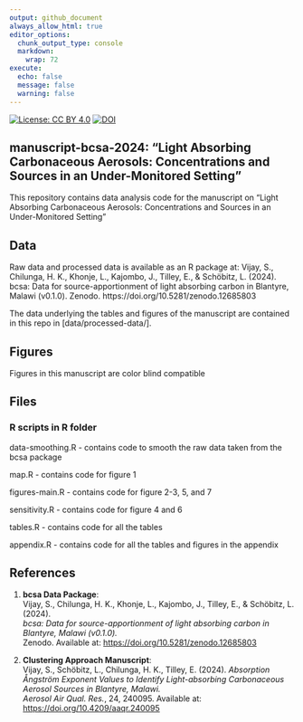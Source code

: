 ```yaml
---
output: github_document
always_allow_html: true
editor_options: 
  chunk_output_type: console
  markdown: 
    wrap: 72
execute:
  echo: false
  message: false
  warning: false
---
```


<!-- README.md is generated from README.Rmd. Please edit that file -->

<!-- badges: start -->
[![License: CC BY 4.0](https://img.shields.io/badge/License-CC_BY_4.0-lightgrey.svg)](https://creativecommons.org/licenses/by/4.0/)
[![DOI](https://zenodo.org/badge/DOI/10.5281/zenodo.14278615.svg)](https://doi.org/10.5281/zenodo.14278615)
<!-- badges: end -->

## manuscript-bcsa-2024: "Light Absorbing Carbonaceous Aerosols: Concentrations and Sources in an Under-Monitored Setting"

This repository contains data analysis code for the manuscript on 
"Light Absorbing Carbonaceous Aerosols: Concentrations and Sources in an Under-Monitored Setting"

## Data

Raw data and processed data is available as an R package
at: 
Vijay, S., Chilunga, H. K., Khonje, L., Kajombo, J., Tilley, E., & Schöbitz, L. (2024). bcsa: Data for source-apportionment of light absorbing carbon in Blantyre, Malawi (v0.1.0). Zenodo. https://doi.org/10.5281/zenodo.12685803

The data underlying the tables and figures of the manuscript are
contained in this repo in [data/processed-data/].

## Figures

Figures in this manuscript are color blind compatible

## Files

### R scripts in R folder

data-smoothing.R - contains code to smooth the raw data
taken from the bcsa package

map.R - contains code for figure 1

figures-main.R - contains code for figure 2-3, 5, and 7

sensitivity.R - contains code for figure 4 and 6

tables.R - contains code for all the tables

appendix.R - contains code for all the tables and figures
in the appendix

## References

1. **bcsa Data Package**:  
   Vijay, S., Chilunga, H. K., Khonje, L., Kajombo, J., Tilley, E., & Schöbitz, L. (2024).  
   *bcsa: Data for source-apportionment of light absorbing carbon in Blantyre, Malawi (v0.1.0).*  
   Zenodo. Available at: [https://doi.org/10.5281/zenodo.12685803](https://doi.org/10.5281/zenodo.12685803)

2. **Clustering Approach Manuscript**:  
   Vijay, S., Schöbitz, L., Chilunga, H. K., Tilley, E. (2024).
   *Absorption Ångström Exponent Values to Identify Light-absorbing Carbonaceous Aerosol Sources in Blantyre, Malawi.*  
   *Aerosol Air Qual. Res.*, 24, 240095. Available at: [https://doi.org/10.4209/aaqr.240095](https://doi.org/10.4209/aaqr.240095)
